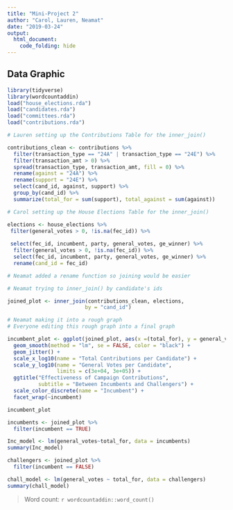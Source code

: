 ```yaml
---
title: "Mini-Project 2"
author: "Carol, Lauren, Neamat"
date: "2019-03-24"
output: 
  html_document:
    code_folding: hide
---
```


## Data Graphic

```r
library(tidyverse)
library(wordcountaddin)
load("house_elections.rda")
load("candidates.rda")
load("committees.rda")
load("contributions.rda")
```

```r
# Lauren setting up the Contributions Table for the inner_join()

contributions_clean <- contributions %>%
  filter(transaction_type == "24A" | transaction_type == "24E") %>%
  filter(transaction_amt > 0) %>%
  spread(transaction_type, transaction_amt, fill = 0) %>%
  rename(against = "24A") %>%
  rename(support = "24E") %>%
  select(cand_id, against, support) %>%
  group_by(cand_id) %>%
  summarize(total_for = sum(support), total_against = sum(against))
```

```r
# Carol setting up the House Elections Table for the inner_join()

elections <- house_elections %>%
 filter(general_votes > 0, !is.na(fec_id)) %>%
  
 select(fec_id, incumbent, party, general_votes, ge_winner) %>%
  filter(general_votes > 0, !is.na(fec_id)) %>%
  select(fec_id, incumbent, party, general_votes, ge_winner) %>%
  rename(cand_id = fec_id) 

# Neamat added a rename function so joining would be easier
```

```r
# Neamat trying to inner_join() by candidate's ids

joined_plot <- inner_join(contributions_clean, elections,
                         by = "cand_id")
```

```r
# Neamat making it into a rough graph
# Everyone editing this rough graph into a final graph

incumbent_plot <- ggplot(joined_plot, aes(x =(total_for), y = general_votes, color = incumbent)) +
  geom_smooth(method = "lm", se = FALSE, color = "black") +
  geom_jitter() +
  scale_x_log10(name = "Total Contributions per Candidate") +
  scale_y_log10(name = "General Votes per Candidate",
                limits = c(3e+04, 3e+05)) +
  ggtitle("Effectiveness of Campaign Contributions",
          subtitle = "Between Incumbents and Challengers") +
  scale_color_discrete(name = "Incumbent") +
  facet_wrap(~incumbent)

incumbent_plot
```

```r
incumbents <- joined_plot %>%
  filter(incumbent == TRUE)

Inc_model <- lm(general_votes~total_for, data = incumbents)
summary(Inc_model)

challengers <- joined_plot %>%
  filter(incumbent == FALSE)

chall_model <- lm(general_votes ~ total_for, data = challengers)
summary(chall_model)
```

> Word count: `r wordcountaddin::word_count()`